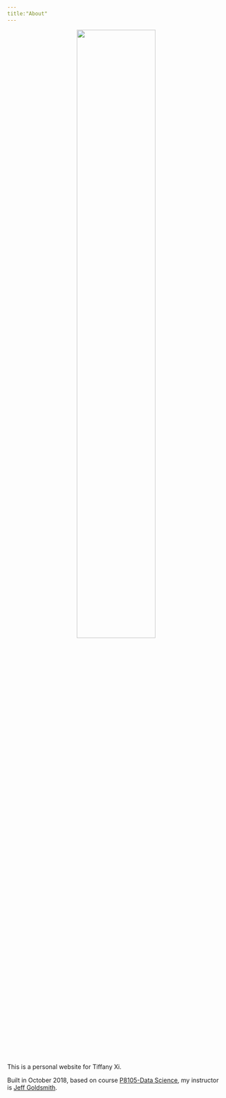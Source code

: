 ```yaml
---
title:"About"
---
```


<center><img src = "images/logo.png" style = "width:60%"> </center>



<br/>


This is a personal website for Tiffany Xi.

Built in October 2018, based on course [P8105-Data Science](http://p8105.com/), my instructor is [Jeff Goldsmith](https://github.com/jeff-goldsmith).